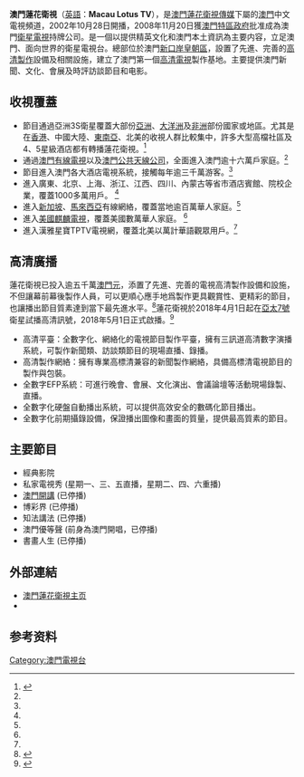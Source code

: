 {{頻道資訊
| 頻道名稱         = 澳門蓮花衛視<br>Macau Lotus TV
| 頻道圖片檔案     = Lotus Macau.png
| 頻道圖片尺寸     = 
| 頻道圖片名稱     = 
| 所屬國家         = {{MACAU}}
| 總部所在         = {{MACAU}}
| 播放地區         = 全球华语地区
| 開播日期         = 2008年11月20日
| 停播日期         = 
| 視頻格式         = [[標準畫質電視|SDTV]] ([[576i|576i]] [[縱橫比_(圖像)|4:3/16:9]])<br/>[[高清晰度電視|HDTV]] ([[1080i|1080i]] [[縱橫比_(圖像)|16:9]])
| 收視率           = 
| 收視率調查時間   = 
| 收視率資料來源   = 
| 頻道口號         = 
| 擁有者           = 澳門蓮花衛視傳媒有限公司
| 持股者           = 
| 前頻道名稱       = 
| 被取代名稱       = 
| 集團同類頻道     = 
| 重播服務頻道     = 
| 頻道官方網站     = http://www.lotustv.cc
| 備註             = 
| 數位電視供應商01 = 中国大陆数字电视
| 數位電視頻道數01 = 随地区而变
| 有線電視供應商01 = [[澳門有線電視|澳門有線電視]]
| 有線電視頻道數01 = 10頻道
| 有線電視供應商02 = [[澳門基本電視頻道|澳門基本電視頻道]]
| 有線電視頻道數02 = 59頻道（數碼制式）
| 線上收看網站01   = 澳門蓮花衛視
| 線上收看網址01   = [http://www.lotustv.cc/]
}}
'''澳門蓮花衛視'''（[[英語|英語]]：'''Macau Lotus TV'''），是[[澳門蓮花衛視傳媒|澳門蓮花衛視傳媒]]下屬的[[澳門|澳門]]中文電視頻道，2002年10月28日開播，2008年11月20日獲[[澳門特區政府|澳門特區政府]]批准成為澳門[[衛星電視|衛星電視]]持牌公司。是一個以提供精英文化和澳門本土資訊為主要内容，立足澳門、面向世界的衛星電視台。總部位於澳門[[新口岸|新口岸]][[皇朝區|皇朝區]]，設置了先進、完善的[[高清製作|高清製作]]設備及相關設施，建立了澳門第一個[[高清電視|高清電視]]製作基地。主要提供澳門新聞、文化、會展及時評訪談節目和电影。

==收視覆蓋==
*節目通過亞洲3S衛星覆蓋大部份[[亞洲|亞洲]]、[[大洋洲|大洋洲]]及[[非洲|非洲]]部份國家或地區。尤其是在[[香港|香港]]、中國大陸、[[東南亞|東南亞]]、北美的收視人群比較集中，許多大型高檔社區及4、5星級酒店都有轉播蓮花衛視。<ref name="multiple">{{cite web |url=http://www.lotustv.cc/about_viewing.shtml |title=存档副本 |accessdate=2012-08-02 |deadurl=yes |archiveurl=https://web.archive.org/web/20121021134525/http://www.lotustv.cc/about_viewing.shtml |archivedate=2012-10-21 }}</ref>
*通過[[澳門有線電視|澳門有線電視]]以及[[澳門公共天線公司|澳門公共天線公司]]，全面進入澳門逾十六萬戶家庭。<ref name="multiple"/>
*節目進入澳門各大酒店電視系統，接觸每年逾三千萬游客。<ref name="multiple"/>
*進入廣東、北京、上海、浙江、江西、四川、內蒙古等省市酒店賓館、院校企業，覆蓋1000多萬用戶。 <ref name="multiple"/>
*進入[[新加坡|新加坡]]、[[馬來西亞|馬來西亞]]有線網絡，覆蓋當地逾百萬華人家庭。<ref name="multiple"/>
*進入[[美國|美國]][[麒麟電視|麒麟電視]]，覆蓋美國數萬華人家庭。 <ref name="multiple"/>
*進入漢雅星寶TPTV電視網，覆蓋北美以萬計華語觀眾用戶。<ref name="multiple"/>

==高清廣播==
蓮花衛視已投入逾五千萬[[澳門元|澳門元]]，添置了先進、完善的電視高清製作設備和設施，不但讓幕前幕後製作人員，可以更順心應手地爲製作更具觀賞性、更精彩的節目，也讓播出節目質素達到當下最先進水平。<ref>{{cite web |url=http://www.lotustv.cc/about_service.shtml |title=存档副本 |accessdate=2012-08-02 |deadurl=yes |archiveurl=https://web.archive.org/web/20121021124832/http://www.lotustv.cc/about_service.shtml |archivedate=2012-10-21 }}</ref>蓮花衛視於2018年4月1日起在[[亞太7號|亞太7號]]衛星試播高清訊號，2018年5月1日正式啟播。<ref>{{cite web|title=使用衛星和頻段|url=http://www.lotustv.cc/index.php/index/about2.html|accessdate=2018-04-01|archive-date=2018-03-03|archive-url=https://web.archive.org/web/20180303074329/http://www.lotustv.cc/index.php/index/about2.html|dead-url=no}}</ref>
* 高清平臺：全數字化、網絡化的電視節目製作平臺，擁有三訊道高清數字演播系統，可製作新聞類、訪談類節目的現場直播、錄播。	
* 高清製作網絡：擁有專業高標清兼容的新聞製作網絡，具備高標清電視節目的製作與包裝。
* 全數字EFP系統：可進行晚會、會展、文化演出、會議論壇等活動現場錄製、直播。
* 全數字化硬盤自動播出系統，可以提供高效安全的數碼化節目播出。
* 全數字化前期攝錄設備，保證播出圖像和畫面的質量，提供最高質素的節目。

==主要節目==
* 經典影院
* 私家電視秀 (星期一、三、五直播，星期二、四、六重播)
* [[澳門開講|澳門開講]] (已停播)
* 博彩界 (已停播)
* 知法講法 (已停播)
* 澳門優等聲 (前身為澳門開唱，已停播)
* 書畫人生 (已停播)

==外部連結==
*[http://www.lotustv.cc/ 澳門蓮花衛視主页] {{Wayback|url=http://www.lotustv.cc/ |date=20120512124936 }}
*{{YouTube|channel=UCeZHgHvP0xWoDRg59pOed5A|澳門蓮花衛視}}

==参考资料==
{{reflist}}

{{澳门电视台}}

[[Category:澳門電視台|Category:澳門電視台]]
